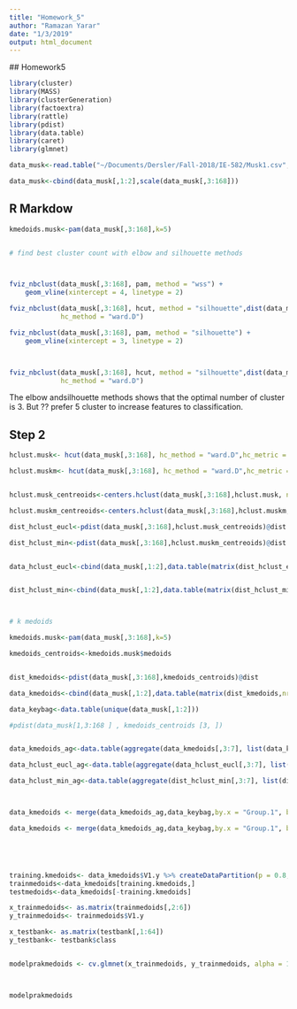 ```yaml
---
title: "Homework_5"
author: "Ramazan Yarar"
date: "1/3/2019"
output: html_document
---
```



 ## Homework5
 
```r
library(cluster)
library(MASS)
library(clusterGeneration)
library(factoextra)
library(rattle)
library(pdist)
library(data.table)
library(caret)
library(glmnet)

data_musk<-read.table("~/Documents/Dersler/Fall-2018/IE-582/Musk1.csv",header = FALSE, sep = ",")

data_musk<-cbind(data_musk[,1:2],scale(data_musk[,3:168]))

```

## R Markdow

```r



kmedoids.musk<-pam(data_musk[,3:168],k=5)


# find best cluster count with elbow and silhouette methods



fviz_nbclust(data_musk[,3:168], pam, method = "wss") +
    geom_vline(xintercept = 4, linetype = 2)

fviz_nbclust(data_musk[,3:168], hcut, method = "silhouette",dist(data_musk[,3:168], method = "euclidean"),
             hc_method = "ward.D")

fviz_nbclust(data_musk[,3:168], pam, method = "silhouette") +
    geom_vline(xintercept = 3, linetype = 2)



fviz_nbclust(data_musk[,3:168], hcut, method = "silhouette",dist(data_musk[,3:168], method = "minkowski"),
             hc_method = "ward.D")

```



 The elbow andsilhouette methods shows that the optimal number of cluster is 3. But ?? prefer 5 cluster to increase features to classification.  


## Step 2


```r




hclust.musk<- hcut(data_musk[,3:168], hc_method = "ward.D",hc_metric = "euclidean",k=5)

hclust.muskm<- hcut(data_musk[,3:168], hc_method = "ward.D",hc_metric = "minkowski",k=5)


hclust.musk_centreoids<-centers.hclust(data_musk[,3:168],hclust.musk, nclust=5, use.median=TRUE)

hclust.muskm_centreoids<-centers.hclust(data_musk[,3:168],hclust.muskm, nclust=5, use.median=TRUE)

dist_hclust_eucl<-pdist(data_musk[,3:168],hclust.musk_centreoids)@dist

dist_hclust_min<-pdist(data_musk[,3:168],hclust.muskm_centreoids)@dist


data_hclust_eucl<-cbind(data_musk[,1:2],data.table(matrix(dist_hclust_eucl,nrow = 476,ncol = 5)))


dist_hclust_min<-cbind(data_musk[,1:2],data.table(matrix(dist_hclust_min,nrow = 476,ncol = 5)))



# k medoids

kmedoids.musk<-pam(data_musk[,3:168],k=5)

kmedoids_centroids<-kmedoids.musk$medoids


dist_kmedoids<-pdist(data_musk[,3:168],kmedoids_centroids)@dist

data_kmedoids<-cbind(data_musk[,1:2],data.table(matrix(dist_kmedoids,nrow = 476,ncol = 5)))

data_keybag<-data.table(unique(data_musk[,1:2]))

#pdist(data_musk[1,3:168 ] , kmedoids_centroids [3, ])



```





```r



data_kmedoids_ag<-data.table(aggregate(data_kmedoids[,3:7], list(data_kmedoids[,2]), mean))

data_hclust_eucl_ag<-data.table(aggregate(data_hclust_eucl[,3:7], list(data_hclust_eucl[,2]), mean))

data_hclust_min_ag<-data.table(aggregate(dist_hclust_min[,3:7], list(dist_hclust_min[,2]), mean))



data_kmedoids <- merge(data_kmedoids_ag,data_keybag,by.x = "Group.1", by.y = "V2",all.x =TRUE)

data_kmedoids <- merge(data_kmedoids_ag,data_keybag,by.x = "Group.1", by.y = "V2",all.x =TRUE)






```





```r

training.kmedoids<- data_kmedoids$V1.y %>% createDataPartition(p = 0.8, list = FALSE)
trainmedoids<-data_kmedoids[training.kmedoids,]
testmedoids<-data_kmedoids[-training.kmedoids]

x_trainmedoids<- as.matrix(trainmedoids[,2:6])
y_trainmedoids<- trainmedoids$V1.y

x_testbank<- as.matrix(testbank[,1:64])
y_testbank<- testbank$class


modelprakmedoids <- cv.glmnet(x_trainmedoids, y_trainmedoids, alpha = 1,nfolds=7,type.measure='auc',family="binomial")



modelprakmedoids

```








